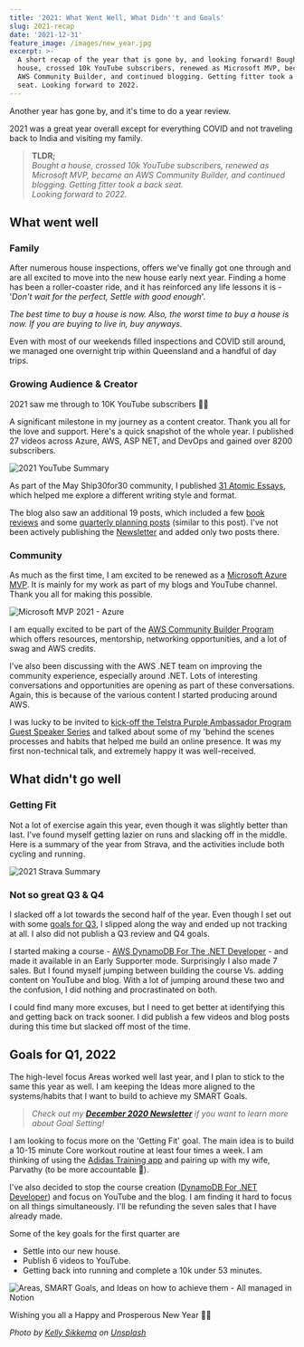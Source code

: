 ```yaml
---
title: '2021: What Went Well, What Didn''t and Goals'
slug: 2021-recap
date: '2021-12-31'
feature_image: /images/new_year.jpg
excerpt: >-
  A short recap of the year that is gone by, and looking forward! Bought a
  house, crossed 10k YouTube subscribers, renewed as Microsoft MVP, became an
  AWS Community Builder, and continued blogging. Getting fitter took a back
  seat. Looking forward to 2022.
---
```

Another year has gone by, and it's time to do a year review.

2021 was a great year overall except for everything COVID and not traveling back to India and visiting my family.

> **TLDR;**  
> _Bought a house, crossed 10k YouTube subscribers, renewed as Microsoft MVP, became an AWS Community Builder, and continued blogging. Getting fitter took a back seat._  
> _Looking forward to 2022._

## What went well

### Family

After numerous house inspections, offers we've finally got one through and are all excited to move into the new house early next year. Finding a home has been a roller-coaster ride, and it has reinforced any life lessons it is - '_Don't wait for the perfect, Settle with good enough_'.

_The best time to buy a house is now. Also, the worst time to buy a house is now. If you are buying to live in, buy anyways._

Even with most of our weekends filled inspections and COVID still around, we managed one overnight trip within Queensland and a handful of day trips.

### Growing Audience & Creator

2021 saw me through to 10K YouTube subscribers 🎉🚀

A significant milestone in my journey as a content creator. Thank you all for the love and support. Here's a quick snapshot of the whole year. I published 27 videos across Azure, AWS, ASP NET, and DevOps and gained over 8200 subscribers.

![2021 YouTube Summary](/images/2021-youtube-summary.jpg)

As part of the May Ship30for30 community, I published [31 Atomic Essays](https://twitter.com/rahulpnath/status/1392429033837584387), which helped me explore a different writing style and format.

The blog also saw an additional 19 posts, which included a few [book reviews](/tag/books/) and some [quarterly planning posts](/tag/review/) (similar to this post). I've not been actively publishing the [Newsletter](https://www.getrevue.co/profile/rahulpnath) and added only two posts there.

### Community

As much as the first time, I am excited to be renewed as a [Microsoft Azure MVP](https://mvp.microsoft.com/en-us/PublicProfile/5003875?fullName=Rahul%20Nath). It is mainly for my work as part of my blogs and YouTube channel. Thank you all for making this possible.

![Microsoft MVP 2021 - Azure](/images/2021-microsoft-mvp-azure.jpg)

I am equally excited to be part of the [AWS Community Builder Program](https://aws.amazon.com/developer/community/community-builders/) which offers resources, mentorship, networking opportunities, and a lot of swag and AWS credits.

I've also been discussing with the AWS .NET team on improving the community experience, especially around .NET. Lots of interesting conversations and opportunities are opening as part of these conversations. Again, this is because of the various content I started producing around AWS.

I was lucky to be invited to [kick-off the Telstra Purple Ambassador Program Guest Speaker Series](https://www.linkedin.com/feed/update/urn:li:activity:6876656403755401216/) and talked about some of my 'behind the scenes processes and habits that helped me build an online presence. It was my first non-technical talk, and extremely happy it was well-received.

## What didn't go well

### **Getting Fit**

Not a lot of exercise again this year, even though it was slightly better than last. I've found myself getting lazier on runs and slacking off in the middle. Here is a summary of the year from Strava, and the activities include both cycling and running.

![2021 Strava Summary](/images/2021-strava-summary.jpg)

### Not so great Q3 & Q4

I slacked off a lot towards the second half of the year. Even though I set out with some [goals for Q3](/blog/2021-quarter2-recap/), I slipped along the way and ended up not tracking at all. I also did not publish a Q3 review and Q4 goals.

I started making a course - [AWS DynamoDB For The .NET Developer](https://rahulpnath.gumroad.com/l/aws-dynamodb-dot-net) - and made it available in an Early Supporter mode. Surprisingly I also made 7 sales. But I found myself jumping between building the course Vs. adding content on YouTube and blog. With a lot of jumping around these two and the confusion, I did nothing and procrastinated on both.

I could find many more excuses, but I need to get better at identifying this and getting back on track sooner. I did publish a few videos and blog posts during this time but slacked off most of the time.

## Goals for Q1, 2022

The high-level focus Areas worked well last year, and I plan to stick to the same this year as well. I am keeping the Ideas more aligned to the systems/habits that I want to build to achieve my SMART Goals.

> _Check out my **[December 2020 Newsletter](https://rahulpnath.substack.com/p/december-newsletter)** if you want to learn more about Goal Setting!_

I am looking to focus more on the 'Getting Fit' goal. The main idea is to build a 10-15 minute Core workout routine at least four times a week. I am thinking of using the [Adidas Training app](https://www.runtastic.com/) and pairing up with my wife, Parvathy (to be more accountable 🙂).

I've also decided to stop the course creation ([DynamoDB For .NET Developer](https://rahulpnath.gumroad.com/l/aws-dynamodb-dot-net)) and focus on YouTube and the blog. I am finding it hard to focus on all things simultaneously. I'll be refunding the seven sales that I have already made.

Some of the key goals for the first quarter are

-   Settle into our new house.
-   Publish 6 videos to YouTube.
-   Getting back into running and complete a 10k under 53 minutes.

![Areas, SMART Goals, and Ideas on how to achieve them - All managed in Notion](/images/q1_2022_goals.jpg)

Wishing you all a Happy and Prosperous New Year 🚀✨

_Photo by [Kelly Sikkema](https://unsplash.com/@kellysikkema?utm_source=unsplash&utm_medium=referral&utm_content=creditCopyText) on [Unsplash](https://unsplash.com/s/photos/happy-new-year?utm_source=unsplash&utm_medium=referral&utm_content=creditCopyText)_
